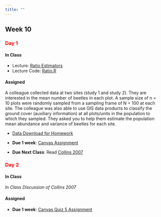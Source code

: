 ```yaml
---
title: ""
---
```


## Week 10

### [Day 1]{style="color:red;"}

#### **In Class**

- Lecture: <a href="/FW552/Ratio.qmd">Ratio Estimators</a> 
- Lecture Code: <a href="/FW552/Ratio.R">Ratio.R</a>

#### **Assigned**

A colleague collected data at two sites (study 1 and study 2). They are interested in the mean number of beetles in each plot. A sample size of n = 10 plots were randomly sampled from a sampling frame of N = 100 at each site. The colleague was also able to use GIS data products to classify the ground cover (auxiliary information) at all plots/units in the population to which they sampled. They asked you to help them estimate the population mean abundance and variance of beetles for each site. 

- [Data Download for Homework](../classfilesFW552/ThompsonChapter7/BeetleCover.Study.zip)

- **Due 1 week**: [Canvas Assignment](https://colostate.instructure.com/courses/212614/assignments/2900121)
- **Due Next Class**: Read <a href="/readings552/Collins2007.pdf">Collins 2007</a>

### [Day 2]{style="color:red;"}

#### **In Class**

*In Class Discussion of Collins 2007*


#### **Assigned** 

- **Due 1 week**: [Canvas Quiz 5 Assignment](https://colostate.instructure.com/courses/212614/assignments/2900121)

<!-- - **Due Next Class**: Read <a href="/readings552/Sampling - 2012 - Thompson.pdf">Thompson Chapter 11 </a>  -->